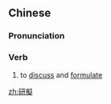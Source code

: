 {{also|研拟}}
==Chinese==
{{zh-forms|s=研拟}}

===Pronunciation===
{{zh-pron
|m=yánnǐ
|cat=v
}}

===Verb===
{{zh-verb}}

# to [[discuss]] and [[formulate]]

[[zh:研擬]]